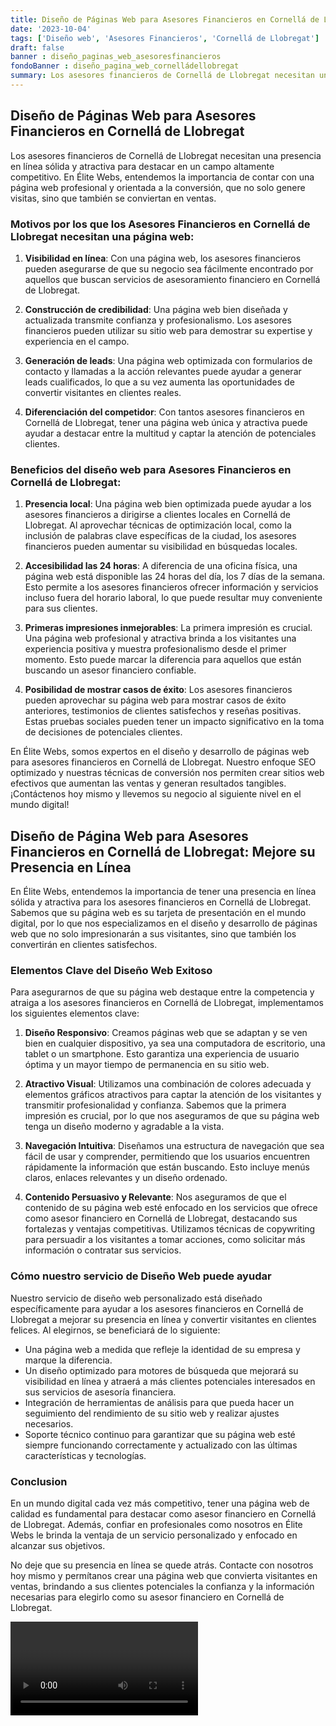```yaml
---
title: Diseño de Páginas Web para Asesores Financieros en Cornellá de Llobregat
date: '2023-10-04'
tags: ['Diseño web', 'Asesores Financieros', 'Cornellá de Llobregat']
draft: false
banner : diseño_paginas_web_asesoresfinancieros
fondoBanner : diseño_pagina_web_cornelládellobregat
summary: Los asesores financieros de Cornellá de Llobregat necesitan una presencia en línea sólida y atractiva para destacar en un campo altamente competitivo. En Élite Webs, entendemos la importancia de contar con una página web profesional y orientada a la conversión, que no solo genere visitas, sino que también se conviertan en ventas.
---
```


## Diseño de Páginas Web para Asesores Financieros en Cornellá de Llobregat

Los asesores financieros de Cornellá de Llobregat necesitan una presencia en línea sólida y atractiva para destacar en un campo altamente competitivo. En Élite Webs, entendemos la importancia de contar con una página web profesional y orientada a la conversión, que no solo genere visitas, sino que también se conviertan en ventas.

### Motivos por los que los Asesores Financieros en Cornellá de Llobregat necesitan una página web:

1. **Visibilidad en línea**: Con una página web, los asesores financieros pueden asegurarse de que su negocio sea fácilmente encontrado por aquellos que buscan servicios de asesoramiento financiero en Cornellá de Llobregat.

2. **Construcción de credibilidad**: Una página web bien diseñada y actualizada transmite confianza y profesionalismo. Los asesores financieros pueden utilizar su sitio web para demostrar su expertise y experiencia en el campo.

3. **Generación de leads**: Una página web optimizada con formularios de contacto y llamadas a la acción relevantes puede ayudar a generar leads cualificados, lo que a su vez aumenta las oportunidades de convertir visitantes en clientes reales.

4. **Diferenciación del competidor**: Con tantos asesores financieros en Cornellá de Llobregat, tener una página web única y atractiva puede ayudar a destacar entre la multitud y captar la atención de potenciales clientes.

### Beneficios del diseño web para Asesores Financieros en Cornellá de Llobregat:

1. **Presencia local**: Una página web bien optimizada puede ayudar a los asesores financieros a dirigirse a clientes locales en Cornellá de Llobregat. Al aprovechar técnicas de optimización local, como la inclusión de palabras clave específicas de la ciudad, los asesores financieros pueden aumentar su visibilidad en búsquedas locales.

2. **Accesibilidad las 24 horas**: A diferencia de una oficina física, una página web está disponible las 24 horas del día, los 7 días de la semana. Esto permite a los asesores financieros ofrecer información y servicios incluso fuera del horario laboral, lo que puede resultar muy conveniente para sus clientes.

3. **Primeras impresiones inmejorables**: La primera impresión es crucial. Una página web profesional y atractiva brinda a los visitantes una experiencia positiva y muestra profesionalismo desde el primer momento. Esto puede marcar la diferencia para aquellos que están buscando un asesor financiero confiable.

4. **Posibilidad de mostrar casos de éxito**: Los asesores financieros pueden aprovechar su página web para mostrar casos de éxito anteriores, testimonios de clientes satisfechos y reseñas positivas. Estas pruebas sociales pueden tener un impacto significativo en la toma de decisiones de potenciales clientes.

En Élite Webs, somos expertos en el diseño y desarrollo de páginas web para asesores financieros en Cornellá de Llobregat. Nuestro enfoque SEO optimizado y nuestras técnicas de conversión nos permiten crear sitios web efectivos que aumentan las ventas y generan resultados tangibles. ¡Contáctenos hoy mismo y llevemos su negocio al siguiente nivel en el mundo digital!

<GifSeo />

<Cta />

## Diseño de Página Web para Asesores Financieros en Cornellá de Llobregat: Mejore su Presencia en Línea

En Élite Webs, entendemos la importancia de tener una presencia en línea sólida y atractiva para los asesores financieros en Cornellá de Llobregat. Sabemos que su página web es su tarjeta de presentación en el mundo digital, por lo que nos especializamos en el diseño y desarrollo de páginas web que no solo impresionarán a sus visitantes, sino que también los convertirán en clientes satisfechos.

### Elementos Clave del Diseño Web Exitoso

Para asegurarnos de que su página web destaque entre la competencia y atraiga a los asesores financieros en Cornellá de Llobregat, implementamos los siguientes elementos clave:

1. **Diseño Responsivo**: Creamos páginas web que se adaptan y se ven bien en cualquier dispositivo, ya sea una computadora de escritorio, una tablet o un smartphone. Esto garantiza una experiencia de usuario óptima y un mayor tiempo de permanencia en su sitio web.

2. **Atractivo Visual**: Utilizamos una combinación de colores adecuada y elementos gráficos atractivos para captar la atención de los visitantes y transmitir profesionalidad y confianza. Sabemos que la primera impresión es crucial, por lo que nos aseguramos de que su página web tenga un diseño moderno y agradable a la vista.

3. **Navegación Intuitiva**: Diseñamos una estructura de navegación que sea fácil de usar y comprender, permitiendo que los usuarios encuentren rápidamente la información que están buscando. Esto incluye menús claros, enlaces relevantes y un diseño ordenado.

4. **Contenido Persuasivo y Relevante**: Nos aseguramos de que el contenido de su página web esté enfocado en los servicios que ofrece como asesor financiero en Cornellá de Llobregat, destacando sus fortalezas y ventajas competitivas. Utilizamos técnicas de copywriting para persuadir a los visitantes a tomar acciones, como solicitar más información o contratar sus servicios.

### Cómo nuestro servicio de Diseño Web puede ayudar

Nuestro servicio de diseño web personalizado está diseñado específicamente para ayudar a los asesores financieros en Cornellá de Llobregat a mejorar su presencia en línea y convertir visitantes en clientes felices. Al elegirnos, se beneficiará de lo siguiente:

- Una página web a medida que refleje la identidad de su empresa y marque la diferencia.
- Un diseño optimizado para motores de búsqueda que mejorará su visibilidad en línea y atraerá a más clientes potenciales interesados en sus servicios de asesoría financiera.
- Integración de herramientas de análisis para que pueda hacer un seguimiento del rendimiento de su sitio web y realizar ajustes necesarios.
- Soporte técnico continuo para garantizar que su página web esté siempre funcionando correctamente y actualizado con las últimas características y tecnologías.

### Conclusion

En un mundo digital cada vez más competitivo, tener una página web de calidad es fundamental para destacar como asesor financiero en Cornellá de Llobregat. Además, confiar en profesionales como nosotros en Élite Webs le brinda la ventaja de un servicio personalizado y enfocado en alcanzar sus objetivos.

No deje que su presencia en línea se quede atrás. Contacte con nosotros hoy mismo y permítanos crear una página web que convierta visitantes en ventas, brindando a sus clientes potenciales la confianza y la información necesarias para elegirlo como su asesor financiero en Cornellá de Llobregat.

<Video />

<CtaBot job='Asesores Financieros' city='Cornellá de Llobregat'/>

<Gmaps query='Cornellá de Llobregat+españa+maps' />
